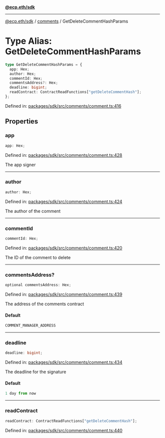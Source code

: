 [**@ecp.eth/sdk**](../../index.mdx)

***

[@ecp.eth/sdk](/sdk-reference/index.mdx) / [comments](/sdk-reference/comments/index.mdx) / GetDeleteCommentHashParams

# Type Alias: GetDeleteCommentHashParams

```ts
type GetDeleteCommentHashParams = {
  app: Hex;
  author: Hex;
  commentId: Hex;
  commentsAddress?: Hex;
  deadline: bigint;
  readContract: ContractReadFunctions["getDeleteCommentHash"];
};
```

Defined in: [packages/sdk/src/comments/comment.ts:416](https://github.com/ecp-eth/comments-monorepo/blob/main/packages/sdk/src/comments/comment.ts#L416)

## Properties

### app

```ts
app: Hex;
```

Defined in: [packages/sdk/src/comments/comment.ts:428](https://github.com/ecp-eth/comments-monorepo/blob/main/packages/sdk/src/comments/comment.ts#L428)

The app signer

***

### author

```ts
author: Hex;
```

Defined in: [packages/sdk/src/comments/comment.ts:424](https://github.com/ecp-eth/comments-monorepo/blob/main/packages/sdk/src/comments/comment.ts#L424)

The author of the comment

***

### commentId

```ts
commentId: Hex;
```

Defined in: [packages/sdk/src/comments/comment.ts:420](https://github.com/ecp-eth/comments-monorepo/blob/main/packages/sdk/src/comments/comment.ts#L420)

The ID of the comment to delete

***

### commentsAddress?

```ts
optional commentsAddress: Hex;
```

Defined in: [packages/sdk/src/comments/comment.ts:439](https://github.com/ecp-eth/comments-monorepo/blob/main/packages/sdk/src/comments/comment.ts#L439)

The address of the comments contract

#### Default

```ts
COMMENT_MANAGER_ADDRESS
```

***

### deadline

```ts
deadline: bigint;
```

Defined in: [packages/sdk/src/comments/comment.ts:434](https://github.com/ecp-eth/comments-monorepo/blob/main/packages/sdk/src/comments/comment.ts#L434)

The deadline for the signature

#### Default

```ts
1 day from now
```

***

### readContract

```ts
readContract: ContractReadFunctions["getDeleteCommentHash"];
```

Defined in: [packages/sdk/src/comments/comment.ts:440](https://github.com/ecp-eth/comments-monorepo/blob/main/packages/sdk/src/comments/comment.ts#L440)
